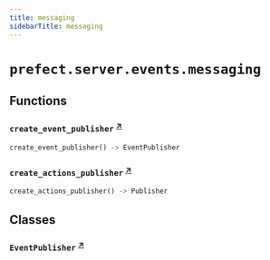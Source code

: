 ```yaml
---
title: messaging
sidebarTitle: messaging
---
```


# `prefect.server.events.messaging`

## Functions

### `create_event_publisher` <sup><a href="https://github.com/PrefectHQ/prefect/blob/main/src/prefect/server/events/messaging.py#L78" target="_blank">↗</a></sup>

```python
create_event_publisher() -> EventPublisher
```

### `create_actions_publisher` <sup><a href="https://github.com/PrefectHQ/prefect/blob/main/src/prefect/server/events/messaging.py#L83" target="_blank">↗</a></sup>

```python
create_actions_publisher() -> Publisher
```

## Classes

### `EventPublisher` <sup><a href="https://github.com/PrefectHQ/prefect/blob/main/src/prefect/server/events/messaging.py#L26" target="_blank">↗</a></sup>
